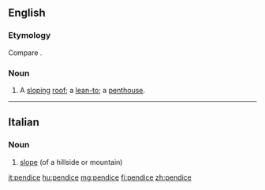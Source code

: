 ==English==

===Etymology===
Compare {{m|en|pentice}}.

===Noun===
{{en-noun}}

# {{lb|en|obsolete}} A [[slope|sloping]] [[roof]]; a [[lean-to]]; a [[penthouse]].
#: {{rfquotek|Fairfax}}

{{Webster 1913}}

----

==Italian==

===Noun===
{{it-noun|f}}

# [[slope]] (of a hillside or mountain)

[[it:pendice]]
[[hu:pendice]]
[[mg:pendice]]
[[fi:pendice]]
[[zh:pendice]]